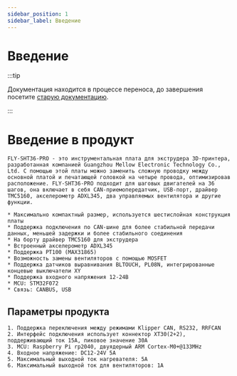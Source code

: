 ```yaml
---
sidebar_position: 1
sidebar_label: Введение
---
```



# Введение

:::tip

Документация находится в процессе переноса, до завершения посетите [старую документацию](https://mellow.klipper.cn/#/).

:::

# Введение в продукт

    FLY-SHT36-PRO - это инструментальная плата для экструдера 3D-принтера, разработанная компанией Guangzhou Mellow Electronic Technology Co., Ltd. С помощью этой платы можно заменить сложную проводку между основной платой и печатающей головкой на четыре провода, оптимизировав расположение. FLY-SHT36-PRO подходит для шаговых двигателей на 36 шагов, она включает в себя CAN-приемопередатчик, USB-порт, драйвер TMC5160, акселерометр ADXL345, два управляемых вентилятора и другие функции.

    * Максимально компактный размер, используется шестислойная конструкция платы
    * Поддержка подключения по CAN-шине для более стабильной передачи данных, меньшей задержки и более стабильного соединения
    * На борту драйвер TMC5160 для экструдера
    * Встроенный акселерометр ADXL345
    * Поддержка PT100 (MAX31865)
    * Возможность замены вентиляторов с помощью MOSFET
    * Поддержка датчиков выравнивания BLTOUCH, PL08N, интегрированные концевые выключатели XY
    * Поддержка входного напряжения 12-24В
    * MCU: STM32F072
    * Связь: CANBUS, USB

## Параметры продукта

    1. Поддержка переключения между режимами Klipper CAN, RS232, RRFCAN
    2. Интерфейс подключения использует коннектор XT30(2+2), поддерживающий ток 15A, пиковое значение 30A
    3. MCU: Raspberry Pi rp2040, двуядерный ARM Cortex-M0+@133MHz
    4. Входное напряжение: DC12-24V 5A
    5. Максимальный выходной ток нагревателя: 5A
    6. Максимальный выходной ток для вентиляторов: 1A
